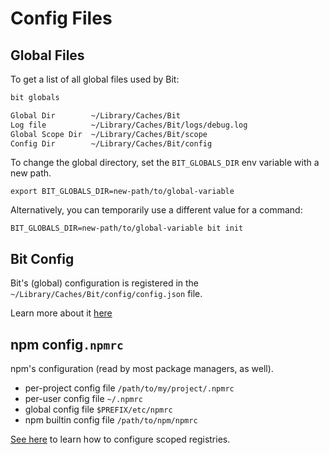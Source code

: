 # Config Files

## Global Files

To get a list of all global files used by Bit:

```bash
bit globals
```

```bash
Global Dir        ~/Library/Caches/Bit
Log file          ~/Library/Caches/Bit/logs/debug.log
Global Scope Dir  ~/Library/Caches/Bit/scope
Config Dir        ~/Library/Caches/Bit/config
```

To change the global directory, set the `BIT_GLOBALS_DIR` env variable with a new path.

```
export BIT_GLOBALS_DIR=new-path/to/global-variable
```

Alternatively, you can temporarily use a different value for a command:

```
BIT_GLOBALS_DIR=new-path/to/global-variable bit init
```

## Bit Config

Bit's (global) configuration is registered in the `~/Library/Caches/Bit/config/config.json` file.

Learn more about it [here](bit-config)

## npm config`.npmrc`

npm's configuration (read by most package managers, as well).

- per-project config file `/path/to/my/project/.npmrc`
- per-user config file `~/.npmrc`
- global config file `$PREFIX/etc/npmrc`
- npm builtin config file `/path/to/npm/npmrc`

[See here](/docs/packages/npmrc) to learn how to configure scoped registries.
